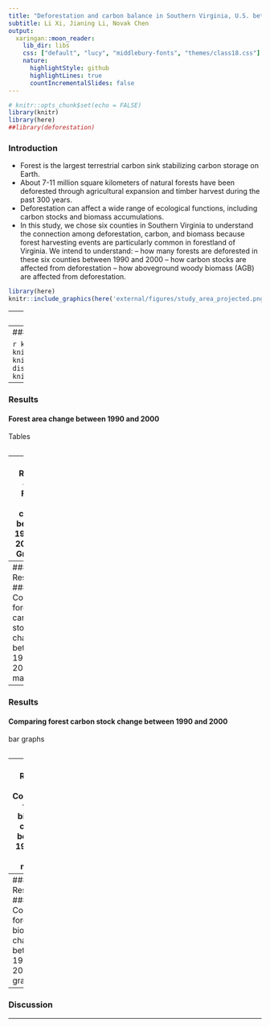 ```yaml
---
title: "Deforestation and carbon balance in Southern Virginia, U.S. between 1990 and 2000"
subtitle: Li Xi, Jianing Li, Novak Chen
output:
  xaringan::moon_reader:
    lib_dir: libs
    css: ["default", "lucy", "middlebury-fonts", "themes/class18.css"]
    nature:
      highlightStyle: github
      highlightLines: true
      countIncrementalSlides: false
---
```


```r
# knitr::opts_chunk$set(echo = FALSE)
library(knitr)
library(here)
##library(deforestation)
```

### Introduction

- Forest is the largest terrestrial carbon sink stabilizing carbon storage on Earth.
- About 7-11 million square kilometers of natural forests have been deforested through agricultural expansion and timber harvest during the past 300 years. 
- Deforestation can affect a wide range of ecological functions, including carbon stocks and biomass accumulations. 
- In this study, we chose six counties in Southern Virginia to understand the connection among deforestation, carbon, and biomass because forest harvesting events are particularly common in forestland of Virginia. We intend to understand: 
-- how many forests are deforested in these six counties between 1990 and 2000
-- how carbon stocks are affected from deforestation
-- how aboveground woody biomass (AGB) are affected from deforestation.

```r
library(here)
knitr::include_graphics(here('external/figures/study_area_projected.png'))

```



---
### Data and Method 

#### Data
#### Method

---
### Results
#### Forest area change between 1990 and 2000

```r
knitr::include_graphics(here('external/figures/forest_cover_1990.png'))
knitr::include_graphics(here('external/figures/forest_loss.png'))
knitr::include_graphics(here('external/figures/forest_non-disturbance_area.png'))
knitr::include_graphics(here('external/figures/forest_harvest_percentage.png'))
```

---
### Results
#### Forest area change between 1990 and 2000
Tables
```r

```

---
### Results
#### Forest area change between 1990 and 2000
Bar Graphs
```r

```

---
### Results
#### Comparing forest carbon stock change between 1990 and 2000
maps
```r

```

---
### Results
#### Comparing forest carbon stock change between 1990 and 2000
bar graphs
```r

```

---
### Results
#### Comparing forest biomass change between 1990 and 2000
maps
```r

```

---
### Results
#### Comparing forest biomass change between 1990 and 2000
bar graphs 
```r

```

---
### Discussion 

---
